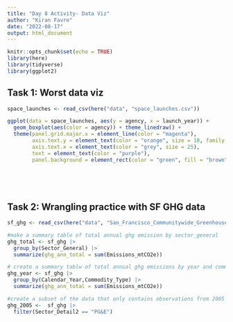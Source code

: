 ```yaml
---
title: "Day 8 Activity- Data Viz"
author: "Kiran Favre"
date: "2022-08-17"
output: html_document
---
```


```r
knitr::opts_chunk$set(echo = TRUE)
library(here)
library(tidyverse)
library(ggplot2)
```

## Task 1: Worst data viz

```r
space_launches <- read_csv(here("data", "space_launches.csv"))
```

```r
ggplot(data = space_launches, aes(y = agency, x = launch_year)) +
  geom_boxplot(aes(color = agency)) + theme_linedraw() +
  theme(panel.grid.major.x = element_line(color = "magenta"),
        axis.text.y = element_text(color = "orange", size = 10, family = "Comic Sans MS"),
        axis.text.x = element_text(color = "grey", size = 25),
        text = element_text(color = "purple"),
        panel.background = element_rect(color = "green", fill = "brown"))
        
  

  
```

## Task 2: Wrangling practice with SF GHG data

```r
sf_ghg <- read_csv(here("data", "San_Francisco_Communitywide_Greenhouse_Gas_Inventory.csv"))
```

```r
#make a summary table of total annual ghg emission by sector_general
ghg_total <- sf_ghg |> 
  group_by(Sector_General) |> 
  summarize(ghg_ann_total = sum(Emissions_mtCO2e))
```

```r
# create a summary tablw of total annual ghg emissions by year and commodity type
ghg_year <- sf_ghg |> 
  group_by(Calendar_Year,Commodity_Type) |> 
  summarize(ghg_ann_total = sum(Emissions_mtCO2e))
```

```r
#create a subset of the data that only contains observations from 2005 onward, only for obs where Sector_detail2 contains "PG&E" then limit to columns Calendar_year, Sector_Detail2 and Emissions_mtCO2e.
ghg_2005 <-  sf_ghg |> 
  filter(Sector_Detail2 == "PG&E")

```
